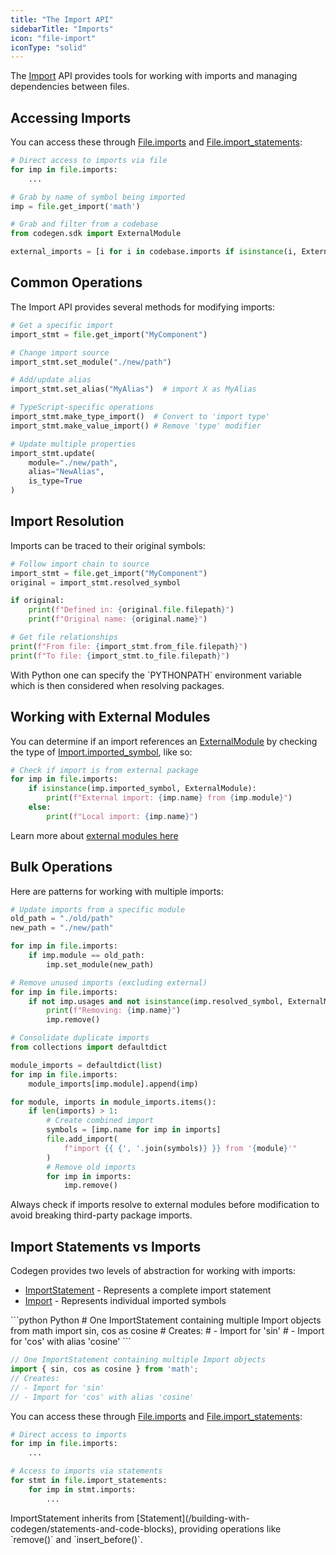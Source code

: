 ```yaml
---
title: "The Import API"
sidebarTitle: "Imports"
icon: "file-import"
iconType: "solid"
---
```


The [Import](/api-reference/core/Import) API provides tools for working with imports and managing dependencies between files.

## Accessing Imports

You can access these through [File.imports](/api-reference/core/File#imports) and [File.import_statements](/api-reference/core/File#import-statements):

```python
# Direct access to imports via file
for imp in file.imports:
    ...

# Grab by name of symbol being imported
imp = file.get_import('math')

# Grab and filter from a codebase
from codegen.sdk import ExternalModule

external_imports = [i for i in codebase.imports if isinstance(i, ExternalModule)]
```

## Common Operations

The Import API provides several methods for modifying imports:

```python
# Get a specific import
import_stmt = file.get_import("MyComponent")

# Change import source
import_stmt.set_module("./new/path")

# Add/update alias
import_stmt.set_alias("MyAlias")  # import X as MyAlias

# TypeScript-specific operations
import_stmt.make_type_import()  # Convert to 'import type'
import_stmt.make_value_import() # Remove 'type' modifier

# Update multiple properties
import_stmt.update(
    module="./new/path",
    alias="NewAlias",
    is_type=True
)
```

## Import Resolution

Imports can be traced to their original symbols:

```python
# Follow import chain to source
import_stmt = file.get_import("MyComponent")
original = import_stmt.resolved_symbol

if original:
    print(f"Defined in: {original.file.filepath}")
    print(f"Original name: {original.name}")

# Get file relationships
print(f"From file: {import_stmt.from_file.filepath}")
print(f"To file: {import_stmt.to_file.filepath}")
```

<Note>
With Python one can specify the `PYTHONPATH` environment variable which is then considered when resolving
packages.
</Note>

## Working with External Modules

You can determine if an import references an [ExternalModule](/api-reference/core/ExternalModule) by checking the type of [Import.imported_symbol](/api-reference/core/Import#imported-symbol), like so:

```python
# Check if import is from external package
for imp in file.imports:
    if isinstance(imp.imported_symbol, ExternalModule):
        print(f"External import: {imp.name} from {imp.module}")
    else:
        print(f"Local import: {imp.name}")
```

<Tip>Learn more about [external modules here](/building-with-codegen/external-modules)</Tip>


## Bulk Operations

Here are patterns for working with multiple imports:

```python
# Update imports from a specific module
old_path = "./old/path"
new_path = "./new/path"

for imp in file.imports:
    if imp.module == old_path:
        imp.set_module(new_path)

# Remove unused imports (excluding external)
for imp in file.imports:
    if not imp.usages and not isinstance(imp.resolved_symbol, ExternalModule):
        print(f"Removing: {imp.name}")
        imp.remove()

# Consolidate duplicate imports
from collections import defaultdict

module_imports = defaultdict(list)
for imp in file.imports:
    module_imports[imp.module].append(imp)

for module, imports in module_imports.items():
    if len(imports) > 1:
        # Create combined import
        symbols = [imp.name for imp in imports]
        file.add_import(
            f"import {{ {', '.join(symbols)} }} from '{module}'"
        )
        # Remove old imports
        for imp in imports:
            imp.remove()
```

<Note>
Always check if imports resolve to external modules before modification to avoid breaking third-party package imports.
</Note>

## Import Statements vs Imports

Codegen provides two levels of abstraction for working with imports:

- [ImportStatement](/api-reference/core/ImportStatement) - Represents a complete import statement
- [Import](/api-reference/core/Import) - Represents individual imported symbols

<CodeGroup>
```python Python
# One ImportStatement containing multiple Import objects
from math import sin, cos as cosine
# Creates:
# - Import for 'sin'
# - Import for 'cos' with alias 'cosine'
```

```typescript Typescript
// One ImportStatement containing multiple Import objects
import { sin, cos as cosine } from 'math';
// Creates:
// - Import for 'sin'
// - Import for 'cos' with alias 'cosine'
```
</CodeGroup>

You can access these through [File.imports](/api-reference/core/File#imports) and [File.import_statements](/api-reference/core/File#import-statements):

```python
# Direct access to imports
for imp in file.imports:
    ...

# Access to imports via statements
for stmt in file.import_statements:
    for imp in stmt.imports:
        ...
```

<Note>
ImportStatement inherits from [Statement](/building-with-codegen/statements-and-code-blocks), providing operations like `remove()` and `insert_before()`.
</Note>
